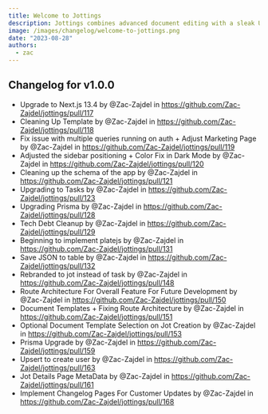 ```yaml
---
title: Welcome to Jottings
description: Jottings combines advanced document editing with a sleak UI for streamlined optimization
image: /images/changelog/welcome-to-jottings.png
date: "2023-08-28"
authors:
  - zac
---
```


## Changelog for v1.0.0

- Upgrade to Next.js 13.4 by @Zac-Zajdel in https://github.com/Zac-Zajdel/jottings/pull/117
- Cleaning Up Template by @Zac-Zajdel in https://github.com/Zac-Zajdel/jottings/pull/118
- Fix issue with multiple queries running on auth + Adjust Marketing Page by @Zac-Zajdel in https://github.com/Zac-Zajdel/jottings/pull/119
- Adjusted the sidebar positioning + Color Fix in Dark Mode by @Zac-Zajdel in https://github.com/Zac-Zajdel/jottings/pull/120
- Cleaning up the schema of the app by @Zac-Zajdel in https://github.com/Zac-Zajdel/jottings/pull/121
- Upgrading to Tasks by @Zac-Zajdel in https://github.com/Zac-Zajdel/jottings/pull/123
- Upgrading Prisma by @Zac-Zajdel in https://github.com/Zac-Zajdel/jottings/pull/128
- Tech Debt Cleanup by @Zac-Zajdel in https://github.com/Zac-Zajdel/jottings/pull/129
- Beginning to implement platejs by @Zac-Zajdel in https://github.com/Zac-Zajdel/jottings/pull/131
- Save JSON to table by @Zac-Zajdel in https://github.com/Zac-Zajdel/jottings/pull/132
- Rebranded to jot instead of task by @Zac-Zajdel in https://github.com/Zac-Zajdel/jottings/pull/148
- Route Architecture For Overall Feature For Future Development by @Zac-Zajdel in https://github.com/Zac-Zajdel/jottings/pull/150
- Document Templates + Fixing Route Architecture by @Zac-Zajdel in https://github.com/Zac-Zajdel/jottings/pull/151
- Optional Document Template Selection on Jot Creation by @Zac-Zajdel in https://github.com/Zac-Zajdel/jottings/pull/153
- Prisma Upgrade by @Zac-Zajdel in https://github.com/Zac-Zajdel/jottings/pull/159
- Upsert to create user by @Zac-Zajdel in https://github.com/Zac-Zajdel/jottings/pull/163
- Jot Details Page MetaData by @Zac-Zajdel in https://github.com/Zac-Zajdel/jottings/pull/161
- Implement Changelog Pages For Customer Updates by @Zac-Zajdel in https://github.com/Zac-Zajdel/jottings/pull/168
